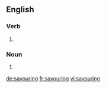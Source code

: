 ==English==

===Verb===
{{head|en|present participle}}

# {{present participle of|savour|lang=en}}

===Noun===
{{en-noun}}

# {{alt form|savoring|lang=en}}

[[de:savouring]]
[[fr:savouring]]
[[vi:savouring]]